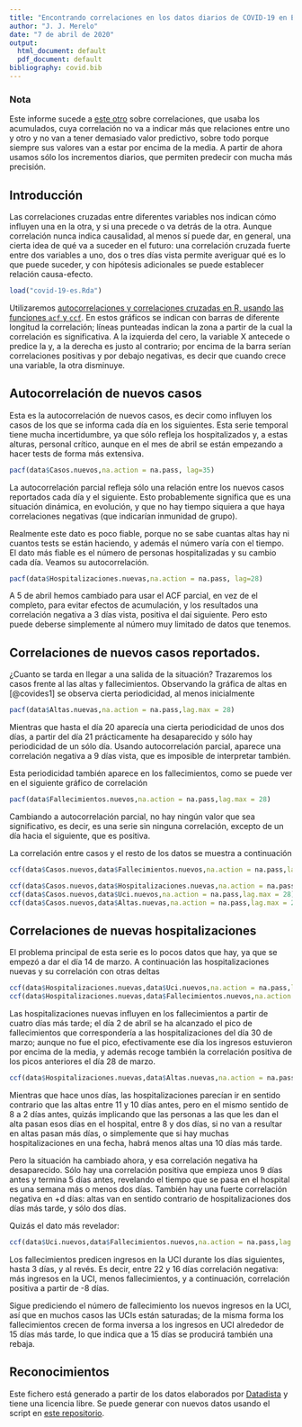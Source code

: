 ```yaml
---
title: "Encontrando correlaciones en los datos diarios de COVID-19 en España"
author: "J. J. Merelo"
date: "7 de abril de 2020"
output:
  html_document: default
  pdf_document: default
bibliography: covid.bib
---
```


### Nota

Este informe sucede a [este otro](https://rpubs.com/jjmerelo/correlaciones-es-covid19) sobre correlaciones, que usaba los acumulados, cuya correlación no va a indicar más que relaciones entre uno y otro y no van a tener demasiado valor predictivo, sobre todo porque siempre sus valores van a estar por encima de la media. A partir de ahora usamos sólo los incrementos diarios, que permiten predecir con mucha más precisión.

## Introducción

Las correlaciones cruzadas entre diferentes variables nos indican cómo influyen una en la otra, y si una precede o va detrás de la otra. Aunque correlación nunca indica causalidad, al menos sí puede dar, en general, una cierta idea de qué va a suceder en el futuro: una correlación cruzada fuerte entre dos variables a uno, dos o tres días vista permite averiguar qué es lo que puede suceder, y con hipótesis adicionales se puede establecer relación causa-efecto.

```r
load("covid-19-es.Rda")
```

Utilizaremos [autocorrelaciones y correlaciones cruzadas en R, usando las funciones `acf` y `ccf`](https://online.stat.psu.edu/stat510/lesson/8/8.2). En estos gráficos se indican con barras de diferente longitud la correlación; líneas punteadas indican la zona a partir de la cual la correlación es significativa. A la izquierda del cero, la variable X antecede o predice la y, a la derecha es justo al contrario; por encima de la barra serían correlaciones positivas y por debajo negativas, es decir que cuando crece una variable, la otra disminuye.

## Autocorrelación de nuevos casos

Esta es la autocorrelación de nuevos casos, es decir como influyen los casos de los que se informa cada día en los siguientes. Esta serie temporal tiene mucha incertidumbre, ya que sólo refleja los hospitalizados y, a estas alturas, personal crítico, aunque en el mes de abril se están empezando a hacer tests de forma más extensiva.

```r
pacf(data$Casos.nuevos,na.action = na.pass, lag=35)
```

La autocorrelación parcial refleja sólo una relación entre los nuevos casos reportados cada día y el siguiente. Esto probablemente significa que es una situación dinámica, en evolución, y que no hay tiempo siquiera a que haya correlaciones negativas (que indicarían inmunidad de grupo).

Realmente este dato es poco fiable, porque no se sabe cuantas altas hay ni cuantos tests se están haciendo, y además el número varía con el tiempo. El dato más fiable es el número de personas hospitalizadas y su cambio cada día. Veamos su autocorrelación.

```r
pacf(data$Hospitalizaciones.nuevas,na.action = na.pass, lag=28)
```

A 5 de abril hemos cambiado para usar el ACF parcial, en vez de el completo, para evitar efectos de acumulación, y los resultados una correlación negativa a 3 días vista, positiva el daí siguiente. Pero esto puede deberse simplemente al número muy limitado de datos que tenemos.

## Correlaciones de nuevos casos reportados.

¿Cuanto se tarda en llegar a una salida de la situación? Trazaremos los casos frente al las altas y fallecimientos. Observando la gráfica de altas en [@covides1] se observa cierta periodicidad, al menos inicialmente 

```r
pacf(data$Altas.nuevas,na.action = na.pass,lag.max = 28)
```

Mientras que hasta el día 20 aparecía una cierta periodicidad de unos dos días, a partir del día 21 prácticamente ha desaparecido y sólo hay periodicidad de un sólo día. Usando autocorrelación parcial, aparece una correlación negativa a 9 días vista, que es imposible de interpretar también.

Esta periodicidad también aparece en los fallecimientos, como se puede ver en el siguiente gráfico de correlación

```r
pacf(data$Fallecimientos.nuevos,na.action = na.pass,lag.max = 28)
```

Cambiando a autocorrelación parcial, no hay ningún valor que sea significativo, es decir, es una serie sin ninguna correlación, excepto de un día hacia el siguiente, que es positiva.

La correlación entre casos y el resto de los datos se muestra a continuación

```r
ccf(data$Casos.nuevos,data$Fallecimientos.nuevos,na.action = na.pass,lag.max = 28)

ccf(data$Casos.nuevos,data$Hospitalizaciones.nuevas,na.action = na.pass,lag.max = 28)
ccf(data$Casos.nuevos,data$Uci.nuevos,na.action = na.pass,lag.max = 28)
ccf(data$Casos.nuevos,data$Altas.nuevas,na.action = na.pass,lag.max = 28)
```

## Correlaciones de nuevas hospitalizaciones

El problema principal de esta serie es lo pocos datos que hay, ya que se empezó a dar el día 14 de marzo. A continuación las hospitalizaciones nuevas y su correlación con otras deltas

```r
ccf(data$Hospitalizaciones.nuevas,data$Uci.nuevos,na.action = na.pass,lag.max = 20)
ccf(data$Hospitalizaciones.nuevas,data$Fallecimientos.nuevos,na.action = na.pass,lag.max = 20)
```

Las hospitalizaciones nuevas influyen en los fallecimientos a partir de cuatro días más tarde; el día 2 de abril se ha alcanzado el pico de fallecimientos que correspondería a las hospitalizaciones del día 30 de marzo; aunque no fue el pico, efectivamente ese día los ingresos estuvieron por encima de la media, y además recoge también la correlación positiva de los picos anteriores el día 28 de marzo. 

```r
ccf(data$Hospitalizaciones.nuevas,data$Altas.nuevas,na.action = na.pass,lag.max = 28)
```

Mientras que hace unos días, las hospitalizaciones parecían ir en sentido contrario que las altas entre 11 y 10 días antes, pero en el mismo sentido de 8 a 2 días antes, quizás implicando que las personas a las que les dan el alta pasan esos días en el hospital, entre 8 y dos días, si no van a resultar en altas pasan más días, o simplemente que si hay muchas hospitalizaciones en una fecha, habrá menos altas una 10 días más tarde. 

Pero la situación ha cambiado ahora, y esa correlación negativa ha desaparecido. Sólo hay una correlación positiva que empieza unos 9 días antes y termina 5 días antes, revelando el tiempo que se pasa en el hospital es una semana más o menos dos días. También hay una fuerte correlación negativa en +d días: altas van en sentido contrario de hospitalizaciones dos días más tarde, y sólo dos días. 

Quizás el dato más revelador:

```r
ccf(data$Uci.nuevos,data$Fallecimientos.nuevos,na.action = na.pass,lag.max = 28)
```

Los fallecimientos predicen ingresos en la UCI durante los días siguientes, hasta 3 días, y al revés. Es decir, entre 22 y 16 días correlación negativa: más ingresos en la UCI, menos fallecimientos, y a continuación, correlación positiva a partir de -8 días. 

Sigue prediciendo el número de fallecimiento los nuevos ingresos en la UCI, así que en muchos casos las UCIs están saturadas; de la misma forma los fallecimientos crecen de forma inversa a los ingresos en UCI alrededor de 15 días más tarde, lo que indica que a 15 días se producirá también una rebaja.

## Reconocimientos

Este fichero está generado a partir de los datos elaborados por [Datadista](https://github.com/datadista/datasets) y tiene una licencia libre. Se puede generar con nuevos datos usando el script en [este repositorio](https://github.com/JJ/covid-reports).
